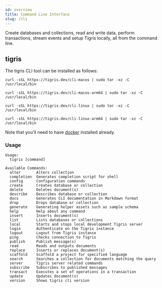 ```yaml
---
id: overview
title: Command Line Interface
slug: /cli
---
```


Create databases and collections, read and write data, perform transactions,
stream events and setup Tigris locally, all from the command line.

## tigris

The tigris CLI tool can be installed as follows:


<Tabs>
<TabItem value="macOS" label="macOS">

```shell
curl -sSL https://tigris.dev/cli-macos | sudo tar -xz -C /usr/local/bin
```

</TabItem>
<TabItem value="macOS arm64" label="macOS (arm64)">

```shell
curl -sSL https://tigris.dev/cli-macos-arm64 | sudo tar -xz -C /usr/local/bin
```

</TabItem>
<TabItem value="Linux" label="Linux">

```shell
curl -sSL https://tigris.dev/cli-linux | sudo tar -xz -C /usr/local/bin
```

</TabItem>
<TabItem value="Linux arm64" label="Linux (arm64)">

```shell
curl -sSL https://tigris.dev/cli-linux-arm64 | sudo tar -xz -C /usr/local/bin
```

</TabItem>
</Tabs>

Note that you'll need to have [docker](https://docs.docker.com/get-docker/)
installed already.

### Usage

```shell
Usage:
  tigris [command]

Available Commands:
  alter       Alters collection
  completion  Generates completion script for shell
  config      Configuration commands
  create      Creates database or collection
  delete      Deletes document(s)
  describe    Describes database or collection
  docs        Generates CLI documentation in Markdown format
  drop        Drops database or collection
  generate    Generating helper assets such as sample schema
  help        Help about any command
  insert      Inserts document(s)
  list        Lists databases or collections
  local       Starts and stops local development Tigris server
  login       Authenticate on the Tigris instance
  logout      Logout from Tigris instance
  ping        Checks connection to Tigris
  publish     Publish message(s)
  read        Reads and outputs documents
  replace     Inserts or replaces document(s)
  scaffold    Scaffold a project for specified language
  search      Searches a collection for documents matching the query
  server      Tigris server related commands
  subscribe   Subscribes to published messages
  transact    Executes a set of operations in a transaction
  update      Updates document(s)
  version     Shows tigris cli version
```
